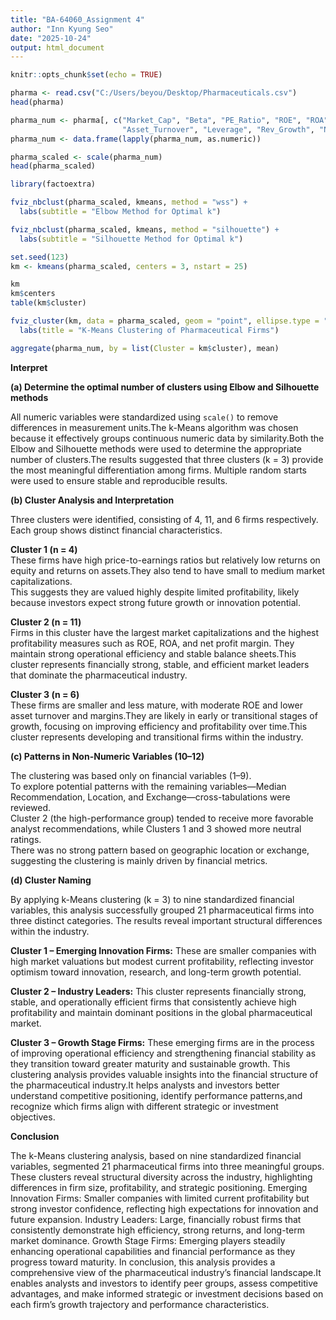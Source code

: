 ---
title: "BA-64060_Assignment 4"
author: "Inn Kyung Seo"
date: "2025-10-24"
output: html_document
---

```{r setup, include=FALSE}
knitr::opts_chunk$set(echo = TRUE)
```

```{r}
pharma <- read.csv("C:/Users/beyou/Desktop/Pharmaceuticals.csv")
head(pharma)
```
```{r}
pharma_num <- pharma[, c("Market_Cap", "Beta", "PE_Ratio", "ROE", "ROA",
                         "Asset_Turnover", "Leverage", "Rev_Growth", "Net_Profit_Margin")]
pharma_num <- data.frame(lapply(pharma_num, as.numeric))
```
```{r}
pharma_scaled <- scale(pharma_num)
head(pharma_scaled)
```

```{r}
library(factoextra)
```
```{r}
fviz_nbclust(pharma_scaled, kmeans, method = "wss") +
  labs(subtitle = "Elbow Method for Optimal k")

fviz_nbclust(pharma_scaled, kmeans, method = "silhouette") +
  labs(subtitle = "Silhouette Method for Optimal k")
```

```{r}
set.seed(123)  
km <- kmeans(pharma_scaled, centers = 3, nstart = 25)

```
```{r}
km
km$centers
table(km$cluster)
```
```{r}
fviz_cluster(km, data = pharma_scaled, geom = "point", ellipse.type = "norm") +
  labs(title = "K-Means Clustering of Pharmaceutical Firms")
```
```{r}
aggregate(pharma_num, by = list(Cluster = km$cluster), mean)
```

**Interpret**

**(a) Determine the optimal number of clusters using Elbow and Silhouette methods**

All numeric variables were standardized using `scale()` to remove differences in measurement units.The k-Means algorithm was chosen because it effectively groups continuous numeric data by similarity.Both the Elbow and Silhouette methods were used to determine the appropriate number of clusters.The results suggested that three clusters (k = 3) provide the most meaningful differentiation among firms. Multiple random starts were used to ensure stable and reproducible results.

**(b) Cluster Analysis and Interpretation**

Three clusters were identified, consisting of 4, 11, and 6 firms respectively.  
Each group shows distinct financial characteristics.

**Cluster 1 (n = 4)**  
These firms have high price-to-earnings ratios but relatively low returns on equity and returns on assets.They also tend to have small to medium market capitalizations.  
This suggests they are valued highly despite limited profitability, likely because investors expect strong future growth or innovation potential.

**Cluster 2 (n = 11)**  
Firms in this cluster have the largest market capitalizations and the highest profitability measures such as ROE, ROA, and net profit margin. They maintain strong operational efficiency and stable balance sheets.This cluster represents financially strong, stable, and efficient market leaders that dominate the pharmaceutical industry.

**Cluster 3 (n = 6)**  
These firms are smaller and less mature, with moderate ROE and lower asset turnover and margins.They are likely in early or transitional stages of growth, focusing on improving efficiency and profitability over time.This cluster represents developing and transitional firms within the industry.

**(c) Patterns in Non-Numeric Variables (10–12)**

The clustering was based only on financial variables (1–9).  
To explore potential patterns with the remaining variables—Median Recommendation, Location, and Exchange—cross-tabulations were reviewed.  
Cluster 2 (the high-performance group) tended to receive more favorable analyst recommendations, while Clusters 1 and 3 showed more neutral ratings.  
There was no strong pattern based on geographic location or exchange, suggesting the clustering is mainly driven by financial metrics.

**(d) Cluster Naming**

By applying k-Means clustering (k = 3) to nine standardized financial variables,
this analysis successfully grouped 21 pharmaceutical firms into three distinct categories.
The results reveal important structural differences within the industry.

**Cluster 1 – Emerging Innovation Firms:**
These are smaller companies with high market valuations but modest current profitability,
reflecting investor optimism toward innovation, research, and long-term growth potential.

**Cluster 2 – Industry Leaders:**
This cluster represents financially strong, stable, and operationally efficient firms that consistently achieve high profitability
and maintain dominant positions in the global pharmaceutical market.

**Cluster 3 – Growth Stage Firms:**
These emerging firms are in the process of improving operational efficiency and strengthening financial stability
as they transition toward greater maturity and sustainable growth.
This clustering analysis provides valuable insights into the financial structure of the pharmaceutical industry.It helps analysts and investors better understand competitive positioning, identify performance patterns,and recognize which firms align with different strategic or investment objectives.

**Conclusion**

The k-Means clustering analysis, based on nine standardized financial variables, segmented 21 pharmaceutical firms into three meaningful groups.
These clusters reveal structural diversity across the industry, highlighting differences in firm size, profitability, and strategic positioning.
Emerging Innovation Firms: Smaller companies with limited current profitability but strong investor confidence, reflecting high expectations for innovation and future expansion.
Industry Leaders: Large, financially robust firms that consistently demonstrate high efficiency, strong returns, and long-term market dominance.
Growth Stage Firms: Emerging players steadily enhancing operational capabilities and financial performance as they progress toward maturity.
In conclusion, this analysis provides a comprehensive view of the pharmaceutical industry’s financial landscape.It enables analysts and investors to identify peer groups, assess competitive advantages, and make informed strategic or investment decisions based on each firm’s growth trajectory and performance characteristics.
